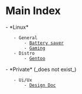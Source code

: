 = Main Index =

- *Linux*
	- General
		- [[/linux/bat|Battery saver]]
		- [[linux/gaming|Gaming]]
	- Distro
		- [[linux/distros/gentoo|Gentoo]]
- *Private* (_does not exist_)
	- Ui/Ux
		- [[ui-ux/design-doc|Design Doc]]
